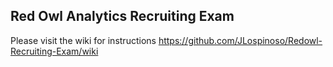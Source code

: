 == Red Owl Analytics Recruiting Exam ==
Please visit the wiki for instructions [[https://github.com/JLospinoso/Redowl-Recruiting-Exam/wiki]]